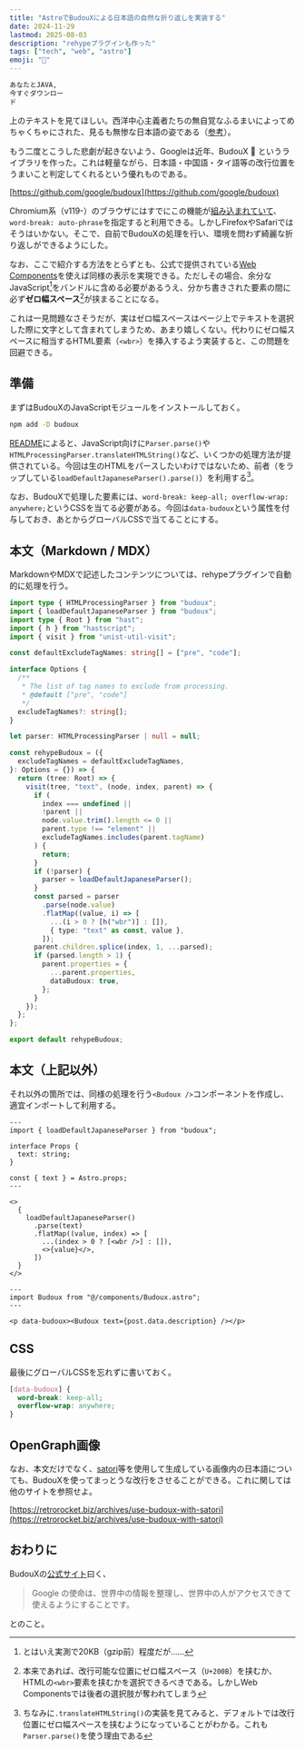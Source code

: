 ```yaml
---
title: "AstroでBudouXによる日本語の自然な折り返しを実装する"
date: 2024-11-29
lastmod: 2025-08-03
description: "rehypeプラグインも作った"
tags: ["tech", "web", "astro"]
emoji: "🍇"
---
```


```txt
あなたとJAVA, 
今すぐダウンロー
ド
```

上のテキストを見てほしい。西洋中心主義者たちの無自覚なふるまいによってめちゃくちゃにされた、見るも無惨な日本語の姿である（[参考](https://arigato-java.download/newline/)）。

もう二度とこうした悲劇が起きないよう、Googleは近年、BudouX :grapes: というライブラリを作った。これは軽量ながら、日本語・中国語・タイ語等の改行位置をうまいこと判定してくれるという優れものである。

[https://github.com/google/budoux](https://github.com/google/budoux)

Chromium系（v119-）のブラウザにはすでにこの機能が[組み込まれていて](https://developer.mozilla.org/ja/docs/Web/CSS/word-break#ブラウザーの互換性)、`word-break: auto-phrase`を指定すると利用できる。しかしFirefoxやSafariではそうはいかない。そこで、自前でBudouXの処理を行い、環境を問わず綺麗な折り返しができるようにした。

なお、ここで紹介する方法をとらずとも、公式で提供されている[Web Components](https://github.com/google/budoux/blob/main/javascript/README.md#web-components)を使えば同様の表示を実現できる。ただしその場合、余分なJavaScript[^1]をバンドルに含める必要があるうえ、分かち書きされた要素の間に必ず**ゼロ幅スペース**[^2]が挟まることになる。

これは一見問題なさそうだが、実はゼロ幅スペースはページ上でテキストを選択した際に文字として含まれてしまうため、あまり嬉しくない。代わりにゼロ幅スペースに相当するHTML要素（`<wbr>`）を挿入するよう実装すると、この問題を回避できる。

[^1]: とはいえ実測で20KB（gzip前）程度だが……

[^2]: 本来であれば、改行可能な位置にゼロ幅スペース（`U+200B`）を挟むか、HTMLの`<wbr>`要素を挟むかを選択できるべきである。しかしWeb Componentsでは後者の選択肢が奪われてしまう

## 準備

まずはBudouXのJavaScriptモジュールをインストールしておく。

```sh
npm add -D budoux
```

[README](https://www.npmjs.com/package/budoux)によると、JavaScript向けに`Parser.parse()`や`HTMLProcessingParser.translateHTMLString()`など、いくつかの処理方法が提供されている。今回は生のHTMLをパースしたいわけではないため、前者（をラップしている`loadDefaultJapaneseParser().parse()`）を利用する[^3]。

[^3]: ちなみに`.translateHTMLString()`の実装を見てみると、デフォルトでは改行位置にゼロ幅スペースを挟むようになっていることがわかる。これも`Parser.parse()`を使う理由である

なお、BudouXで処理した要素には、`word-break: keep-all; overflow-wrap: anywhere;`というCSSを当てる必要がある。今回は`data-budoux`という属性を付与しておき、あとからグローバルCSSで当てることにする。

## 本文（Markdown / MDX）

MarkdownやMDXで記述したコンテンツについては、rehypeプラグインで自動的に処理を行う。

```ts title="src/lib/rehype-budoux.ts"
import type { HTMLProcessingParser } from "budoux";
import { loadDefaultJapaneseParser } from "budoux";
import type { Root } from "hast";
import { h } from "hastscript";
import { visit } from "unist-util-visit";

const defaultExcludeTagNames: string[] = ["pre", "code"];

interface Options {
  /**
   * The list of tag names to exclude from processing.
   * @default ["pre", "code"]
   */
  excludeTagNames?: string[];
}

let parser: HTMLProcessingParser | null = null;

const rehypeBudoux = ({
  excludeTagNames = defaultExcludeTagNames,
}: Options = {}) => {
  return (tree: Root) => {
    visit(tree, "text", (node, index, parent) => {
      if (
        index === undefined ||
        !parent ||
        node.value.trim().length <= 0 ||
        parent.type !== "element" ||
        excludeTagNames.includes(parent.tagName)
      ) {
        return;
      }
      if (!parser) {
        parser = loadDefaultJapaneseParser();
      }
      const parsed = parser
        .parse(node.value)
        .flatMap((value, i) => [
          ...(i > 0 ? [h("wbr")] : []),
          { type: "text" as const, value },
        ]);
      parent.children.splice(index, 1, ...parsed);
      if (parsed.length > 1) {
        parent.properties = {
          ...parent.properties,
          dataBudoux: true,
        };
      }
    });
  };
};

export default rehypeBudoux;
```

## 本文（上記以外）

それ以外の箇所では、同様の処理を行う`<Budoux />`コンポーネントを作成し、適宜インポートして利用する。

```astro title="src/components/Budoux.astro"
---
import { loadDefaultJapaneseParser } from "budoux";

interface Props {
  text: string;
}

const { text } = Astro.props;
---

<>
  {
    loadDefaultJapaneseParser()
      .parse(text)
      .flatMap((value, index) => [
        ...(index > 0 ? [<wbr />] : []),
        <>{value}</>,
      ])
  }
</>
```

```astro
---
import Budoux from "@/components/Budoux.astro";
---

<p data-budoux><Budoux text={post.data.description} /></p>
```

## CSS

最後にグローバルCSSを忘れずに書いておく。

```css title="src/styles/global.css"
[data-budoux] {
  word-break: keep-all;
  overflow-wrap: anywhere;
}
```

## OpenGraph画像

なお、本文だけでなく、[satori](https://github.com/vercel/satori)等を使用して生成している画像内の日本語についても、BudouXを使ってまっとうな改行をさせることができる。これに関しては他のサイトを参照せよ。

[https://retrorocket.biz/archives/use-budoux-with-satori](https://retrorocket.biz/archives/use-budoux-with-satori)

## おわりに

BudouXの[公式サイト](https://google.github.io/budoux)曰く、

> Google の使命は、世界中の情報を整理し、世界中の人がアクセスできて使えるようにすることです。

とのこと。

